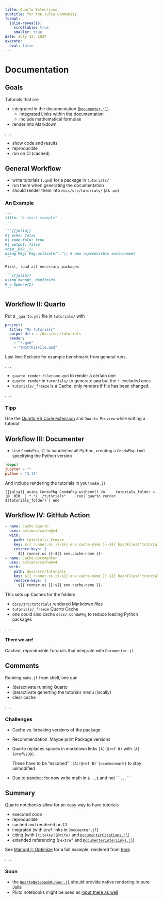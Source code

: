 ```yaml
---
title: Quarto Extensions
subtitle: for the Julia Community
format:
  julia-revealjs:
    scrollable: true
    smaller: true
date: July 12, 2024
execute:
  eval: false
---
```


# Documentation

## Goals

Tutorials that are

-  integrated in the documentation ([`Documenter.jl`](https://documenter.juliadocs.org/stable/))
   - Integrated Links within the documentation
   - include mathematical formulae
- render into Markdown

. . .

- show code and results
- reproducible
- run on CI (cached)

## General Workflow

- write tutorials (`.qmd`) for a package in `tutorials/`
- run them when generating the documentation
- should render them into `docs/src/tutorials/` (as `.md`)

### An Example

````markdown
---
title: "A short example"
---

```{{julia}}
#| echo: false
#| code-fold: true
#| output: false
cd(@__DIR__);
using Pkg; Pkg.activate("."); # oen reproducible environment
```

First, load all necessary packages

```{{julia}}
using Manopt, Manifolds
M = Sphere(2)
```
````

## Workflow II: Quarto

Put a `_quarto.yml` file in `tutorials/` with

```YAML
project:
  title: "My Tutorials"
  output-dir: ../docs/src/tutorials
  render:
    - "*.qmd"
    - "!NotThisFile.qmd"
```

Last line: Exclude for example benchmark from general runs.

. . .

- `quarto render filename.qmd` to render a certain one
- `quarto render` in `tutorials/` to generate aøø but the `!`-excluded ones
- `tutorials/_freeze` is a Cache: only renders if file has been changed.

. . .

### Tipp

Use the [Quarto VS Code extension](https://marketplace.visualstudio.com/items?itemName=quarto.quarto) and `Quarto Preview` while writing a tutorial


## Workflow III: Documenter

* Use `CondaPkg.jl` to handle/install Python, creating a `CondaPkg.toml` specifying the Python version

```toml
[deps]
jupyter = ""
python = "3.11"
```

And include rendering the tutorials in your `make.jl`

````{{julia}}
using CondaPkg
CondaPkg.withenv() do
    tutorials_folder = (@__DIR__) * "/../tutorials"
    run(`quarto render $(tutorials_folder)`)
end
````



## Workflow IV: GitHub Action

````.yaml
- name: Cache Quarto
  uses: actions/cache@v4
  with:
    path: tutorials/_freeze
    key: ${{ runner.os }}-${{ env.cache-name }}-${{ hashFiles('tutorials/*.qmd') }}
    restore-keys: |
      ${{ runner.os }}-${{ env.cache-name }}-
- name: Cache Documenter
  uses: actions/cache@v4
  with:
    path: docs/src/tutorials
    key: ${{ runner.os }}-${{ env.cache-name }}-${{ hashFiles('tutorials/*.qmd') }}
    restore-keys: |
      ${{ runner.os }}-${{ env.cache-name }}-
````

This sets up Caches for the folders

- `docs/src/tutorials` rendered Markdown files
- `tutorials/_freeze` Quarto Cache
- one could also cache `docs/.CondaPkg` to reduce loading Python packages

. . .

#### There we are!

Cached, reproducible Tutorials that integrate with `Documenter.jl`.


## Comments

Running `make.jl` from shell, one can

- (de)activate running Quarto
- (de)activate generting the tutorials menu (locally)
- clear cache

. . .

### Challenges

- Cache vs. breaking versions of the package
- Recommendation: Maybe print Package versions
- Quarto replaces spaces in markdown links ``[A](@ref B)`` with ``[A](@ref%20B)``.

  These have to be “escaped” ``` `[A](@ref B)`{=commonmark} ``` to stay unmodified
- Due to pandoc: for now write math in `$...$` and not ``` ``...`` ```

## Summary

Quarto notebooks allow for an easy way to have tutorials

- executed code
- reproducible
- cached and rendered on CI
- inegrated (with `@ref` links in `Documenter.jl`)
- citing (with `[citekey](@cite)` and [`DocumenterCitations.jl`](https://github.com/JuliaDocs/DocumenterCitations.jl))
- extended referencing (`@extref` and [`DocumenterInterLinks.jl`](https://github.com/JuliaDocs/DocumenterInterLinks.jl))

See [Manopt.jl: Optimize](https://manoptjl.org/stable/tutorials/Optimize/) for a full example, rendered from
[here](https://github.com/JuliaManifolds/Manopt.jl/blob/master/tutorials/Optimize.qmd)

. . .

### Soon

- the [`QuartoNotebookRunner.jl`](https://github.com/PumasAI/QuartoNotebookRunner.jl)
  should provide native rendering in pure Julia
- Pluto notebooks might be used as [input there as well](https://github.com/PumasAI/QuartoNotebookRunner.jl/issues/125)
